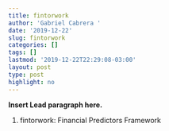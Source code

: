 ```yaml
---
title: fintorwork
author: 'Gabriel Cabrera '
date: '2019-12-22'
slug: fintorwork
categories: []
tags: []
lastmod: '2019-12-22T22:29:08-03:00'
layout: post
type: post
highlight: no
---
```


**Insert Lead paragraph here.**

1. fintorwork: Financial Predictors Framework
